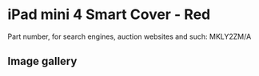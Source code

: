 
# iPad mini 4 Smart Cover - Red

Part number, for search engines, auction websites and such: MKLY2ZM/A

## Image gallery

<div style={{ width: "768px" }}>
  <GalleryComponent
    images={[
      {
        original: "/everysource/MKLY2.png",
        thumbnail: "/everypreview/MKLY2.png",
      },
      {
        original: "/everysource/MKLY2_AV1_GOLD.png",
        thumbnail: "/everypreview/MKLY2_AV1_GOLD.png",
      },
      {
        original: "/everysource/MKLY2_AV1_SILVER.png",
        thumbnail: "/everypreview/MKLY2_AV1_SILVER.png",
      },
      {
        original: "/everysource/MKLY2_AV1_SPACE_GRAY.png",
        thumbnail: "/everypreview/MKLY2_AV1_SPACE_GRAY.png",
      },
      {
        original: "/everysource/MKLY2_AV2.png",
        thumbnail: "/everypreview/MKLY2_AV2.png",
      },
      {
        original: "/everysource/MKLY2_AV3.png",
        thumbnail: "/everypreview/MKLY2_AV3.png",
      }
    ]}
  />
</div>